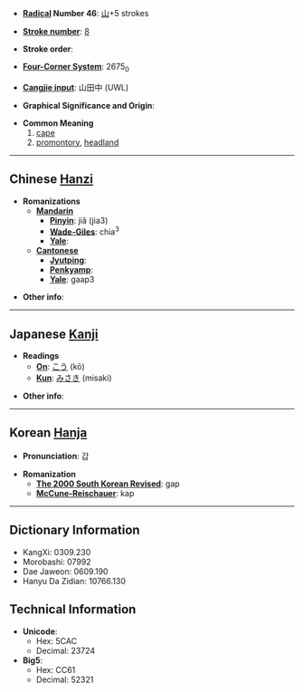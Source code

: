 * '''[[Wiktionary:Chinese radical index| Radical]] Number 46''': [[Wiktionary:Chinese radical index 山|山]]+5 strokes

* '''[[Wiktionary:Chinese total strokes index|Stroke number]]''': [[Wiktionary:Chinese total strokes index 8|8]]

* '''Stroke order''': 

* '''[[Wiktionary:Chinese four corner index|Four-Corner System]]''': 2675<sub>0</sub>

* '''[[Wiktionary:Chinese Cangjie index|Cangjie input]]''': 山田中 (UWL)

* '''Graphical Significance and Origin''': 

* '''Common Meaning'''
*#[[cape]]
*# [[promontory]], [[headland]]


----

== Chinese [[Hanzi]] ==

* '''Romanizations'''
** '''[[Mandarin]]'''
*** '''[[Pinyin]]''': jiǎ (jia3)
*** '''[[Wade-Giles]]''': chia<sup>3</sup>
*** '''[[Yale]]''': 
** '''[[Cantonese]]'''
*** '''[[Jyutping]]''':
*** '''[[Penkyamp]]''': 
*** '''[[Yale]]''': gaap3

* '''Other info''': 

----

== Japanese [[Kanji]] ==

* '''Readings'''
** '''[[On]]''': [[こう]] (kō)
** '''[[Kun]]''': [[みさき]] (misaki)

* '''Other info''':  

----

== Korean [[Hanja]] ==

* '''Pronunciation''': 갑

* '''Romanization'''
** '''[[The 2000 South Korean Revised Romanization|The 2000 South Korean Revised]]''': gap
** '''[[McCune-Reischauer]]''': kap

----

== Dictionary Information ==

* KangXi: 0309.230
* Morobashi: 07992
* Dae Jaweon: 0609.190
* Hanyu Da Zidian: 10766.130

== Technical Information ==

* '''Unicode''':
** Hex: 5CAC
** Decimal: 23724
* '''Big5''':
** Hex: CC61
** Decimal: 52321